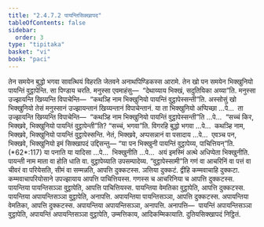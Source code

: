 ```yaml
---
title: "2.4.7.2 पायन्तिसिक्खापद"
tableOfContents: false
sidebar:
  order: 3
type: "tipitaka"
basket: "vi"
book: "paci"
---
```



<DynamicBreadcrumb />

<Division number="1072" book="paci">

<Paragraph number="3191" book="paci">
तेन समयेन बुद्धो भगवा सावत्थियं विहरति जेतवने अनाथपिण्डिकस्स आरामे. तेन खो पन समयेन भिक्खुनियो पायन्तिं वुट्ठापेन्ति. सा पिण्डाय चरति. मनुस्सा एवमाहंसु—  “देथाय्याय भिक्खं, सदुतियिका अय्या”ति. मनुस्सा उज्झायन्ति खिय्यन्ति विपाचेन्ति—  “कथञ्हि नाम भिक्खुनियो पायन्तिं वुट्ठापेस्सन्ती”ति.
</Paragraph>

<Paragraph number="3192" book="paci">
अस्सोसुं खो भिक्खुनियो तेसं मनुस्सानं उज्झायन्तानं खिय्यन्तानं विपाचेन्तानं. या ता भिक्खुनियो अप्पिच्छा …पे…  ता उज्झायन्ति खिय्यन्ति विपाचेन्ति—  “कथञ्हि नाम भिक्खुनियो पायन्तिं वुट्ठापेस्सन्ती”ति …पे…  “सच्चं किर, भिक्खवे, भिक्खुनियो पायन्तिं वुट्ठापेन्ती”ति? “सच्चं, भगवा”ति. विगरहि बुद्धो भगवा …पे…  कथञ्हि नाम, भिक्खवे, भिक्खुनियो पायन्तिं वुट्ठापेस्सन्ति. नेतं, भिक्खवे, अप्पसन्नानं वा पसादाय …पे…  एवञ्च पन, भिक्खवे, भिक्खुनियो इमं सिक्खापदं उद्दिसन्तु—
</Paragraph>

</Division>
<Division number="1073" book="paci">

<Paragraph number="3193" book="paci">
<Emphasis>“या पन भिक्खुनी पायन्तिं वुट्ठापेय्य, पाचित्तियन्”</Emphasis>ति. (*62*:<Emphasis>117</Emphasis>)
</Paragraph>

</Division>
<Division number="1074" book="paci">

<Paragraph number="3194" book="paci">
<Emphasis>या पना</Emphasis>ति या यादिसा …पे…  <Emphasis>भिक्खुनी</Emphasis>ति …पे…  अयं इमस्मिं अत्थे अधिप्पेता भिक्खुनीति.
</Paragraph>

<Paragraph number="3195" book="paci">
<Emphasis>पायन्ती</Emphasis> नाम माता वा होति धाति वा.
</Paragraph>

<Paragraph number="3196" book="paci">
<Emphasis>वुट्ठापेय्या</Emphasis>ति उपसम्पादेय्य.
</Paragraph>

<Paragraph number="3197" book="paci">
“वुट्ठापेस्सामी”ति गणं वा आचरिनिं वा पत्तं वा चीवरं वा परियेसति, सीमं वा सम्मन्नति, आपत्ति दुक्कटस्स. ञत्तिया दुक्कटं. द्वीहि कम्मवाचाहि दुक्कटा. कम्मवाचापरियोसाने उपज्झायाय आपत्ति पाचित्तियस्स. गणस्स च आचरिनिया च आपत्ति दुक्कटस्स.
</Paragraph>

</Division>
<Division number="1075" book="paci">

<Paragraph number="3198" book="paci">
पायन्तिया पायन्तिसञ्ञा वुट्ठापेति, आपत्ति पाचित्तियस्स. पायन्तिया वेमतिका वुट्ठापेति, आपत्ति दुक्कटस्स. पायन्तिया अपायन्तिसञ्ञा वुट्ठापेति, अनापत्ति. अपायन्तिया पायन्तिसञ्ञा, आपत्ति दुक्कटस्स. अपायन्तिया वेमतिका, आपत्ति दुक्कटस्स. अपायन्तिया अपायन्तिसञ्ञा, अनापत्ति.
</Paragraph>

</Division>
<Division number="1076" book="paci">

<Paragraph number="3199" book="paci">
अनापत्ति—  पायन्तिं अपायन्तिसञ्ञा वुट्ठापेति, अपायन्तिं अपायन्तिसञ्ञा वुट्ठापेति, उम्मत्तिकाय, आदिकम्मिकायाति.

</Paragraph>
</Division>

<Paragraph number="3200" type="center" book="paci">
दुतियसिक्खापदं निट्ठितं.
</Paragraph>